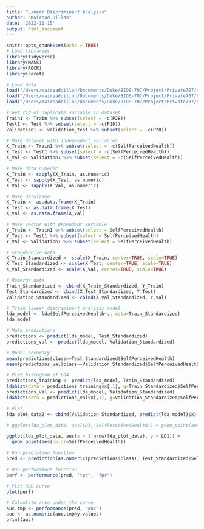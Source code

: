 ```yaml
---
title: "Linear Discriminant Analysis"
author: "Mairead Dillon"
date: '2022-11-15'
output: html_document
---
```


```r
knitr::opts_chunk$set(echo = TRUE)
# Load libraries
library(tidyverse)
library(MASS)
library(ROCR)
library(caret)

# Load data
load("/Users/maireaddillon/Documents/Duke/BIOS-707/Project/Private707/data/ModelDev_Train.RData")
load("/Users/maireaddillon/Documents/Duke/BIOS-707/Project/Private707/data/ModelDev_Test.RData")
load("/Users/maireaddillon/Documents/Duke/BIOS-707/Project/Private707/data/ValidationTest.RData")
```
   
   
```r
# Get rid of duplicate variable in dataset
Train1 <- Train %>% subset(select = -c(P28))
Test1 <- Test %>% subset(select = -c(P28))
Validation1 <- validation_test %>% subset(select = -c(P28))

# Make dataset with independent variables
X_Train <- Train1 %>% subset(select = -c(SelfPerceivedHealth))
X_Test <- Test1 %>% subset(select = -c(SelfPerceivedHealth))
X_Val <- Validation1 %>% subset(select = -c(SelfPerceivedHealth))

# Make data numeric
X_Train <- sapply(X_Train, as.numeric)
X_Test <- sapply(X_Test, as.numeric)
X_Val <- sapply(X_Val, as.numeric)

# Make dataframe
X_Train <- as.data.frame(X_Train)
X_Test <- as.data.frame(X_Test)
X_Val <- as.data.frame(X_Val)

# Make vector with dependent variable
Y_Train <- Train1 %>% subset(select = SelfPerceivedHealth)
Y_Test <- Test1 %>% subset(select = SelfPerceivedHealth)
Y_Val <- Validation1 %>% subset(select = SelfPerceivedHealth)

# Standardize data
X_Train_Standardized <- scale(X_Train, center=TRUE, scale=TRUE)
X_Test_Standardized <- scale(X_Test, center=TRUE, scale=TRUE)
X_Val_Standardized <- scale(X_Val, center=TRUE, scale=TRUE)

# Remerge data
Train_Standardized <- cbind(X_Train_Standardized, Y_Train)
Test_Standardized <- cbind(X_Test_Standardized, Y_Test)
Validation_Standardized <- cbind(X_Val_Standardized, Y_Val)
```
   
    
```r
# Train linear discriminant analysis model
lda_model <- lda(SelfPerceivedHealth~., data=Train_Standardized)
lda_model

# Make predictions
predictions <- predict(lda_model, Test_Standardized)
predictions_val <- predict(lda_model, Validation_Standardized)

# Model accuracy
mean(predictions$class==Test_Standardized$SelfPerceivedHealth)
mean(predictions_val$class==Validation_Standardized$SelfPerceivedHealth)

# Plot histogram of LDA
predictions_training <- predict(lda_model, Train_Standardized)
ldahist(data = predictions_training$x[,1], g=Train_Standardized$SelfPerceivedHealth)
predictions_val <- predict(lda_model, Validation_Standardized)
ldahist(data = predictions_val$x[,1], g=Validation_Standardized$SelfPerceivedHealth)

# Plot
lda_plot_data2 <- cbind(Validation_Standardized, predict(lda_model)$x)

# ggplot(lda_plot_data, aes(LD1, SelfPerceivedHealth)) + geom_point(aes(color = SelfPerceivedHealth))

ggplot(lda_plot_data, aes(x = 1:nrow(lda_plot_data), y = LD1)) +
  geom_point(aes(color=SelfPerceivedHealth))
```
    
   
```r
# Run prediction function
pred <- prediction(as.numeric(predictions$class), Test_Standardized$SelfPerceivedHealth)

# Run performance function
perf <- performance(pred, "tpr", "fpr")

# Plot ROC curve
plot(perf)

# Calculate area under the curve
auc.tmp <- performance(pred, "auc")
auc <- as.numeric(auc.tmp@y.values)
print(auc)
```



